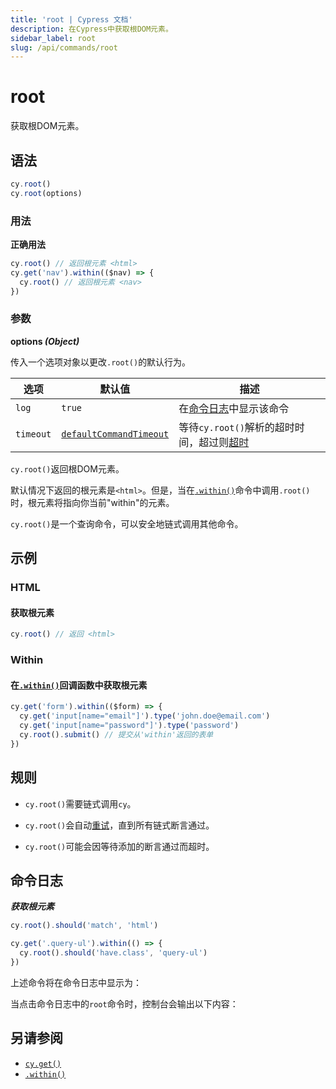 ```yaml
---
title: 'root | Cypress 文档'
description: 在Cypress中获取根DOM元素。
sidebar_label: root
slug: /api/commands/root
---
```


<ProductHeading product="app" />

# root

获取根DOM元素。

## 语法

```javascript
cy.root()
cy.root(options)
```

### 用法

<Icon name="check-circle" color="green" /> **正确用法**

```javascript
cy.root() // 返回根元素 <html>
cy.get('nav').within(($nav) => {
  cy.root() // 返回根元素 <nav>
})
```

### 参数

<Icon name="angle-right" /> **options _(Object)_**

传入一个选项对象以更改`.root()`的默认行为。

| 选项      | 默认值                                                           | 描述                                                                         |
| --------- | ----------------------------------------------------------------- | --------------------------------------------------------------------------- |
| `log`     | `true`                                                            | 在[命令日志](/app/core-concepts/open-mode#Command-Log)中显示该命令           |
| `timeout` | [`defaultCommandTimeout`](/app/references/configuration#Timeouts) | 等待`cy.root()`解析的超时时间，超过则[超时](#Timeouts)                      |

<HeaderYields />

`cy.root()`返回根DOM元素。

默认情况下返回的根元素是`<html>`。但是，当在[`.within()`](/api/commands/within)命令中调用`.root()`时，根元素将指向你当前"within"的元素。

`cy.root()`是一个查询命令，可以安全地链式调用其他命令。

## 示例

### HTML

#### 获取根元素

```javascript
cy.root() // 返回 <html>
```

### Within

#### 在[`.within()`](/api/commands/within)回调函数中获取根元素

```javascript
cy.get('form').within(($form) => {
  cy.get('input[name="email"]').type('john.doe@email.com')
  cy.get('input[name="password"]').type('password')
  cy.root().submit() // 提交从'within'返回的表单
})
```

## 规则

<HeaderRequirements />

- `cy.root()`需要链式调用`cy`。

<HeaderAssertions />

- `cy.root()`会自动[重试](/app/core-concepts/retry-ability)，直到所有链式断言通过。

<HeaderTimeouts />

- `cy.root()`可能会因等待添加的断言通过而超时。

## 命令日志

**_获取根元素_**

```javascript
cy.root().should('match', 'html')

cy.get('.query-ul').within(() => {
  cy.root().should('have.class', 'query-ul')
})
```

上述命令将在命令日志中显示为：

<DocsImage
  src="/img/api/root/find-root-element-and-assert.png"
  alt="命令日志 root"
/>

当点击命令日志中的`root`命令时，控制台会输出以下内容：

<DocsImage
  src="/img/api/root/console-log-root-which-is-usually-the-main-document.png"
  alt="控制台日志 root"
/>

## 另请参阅

- [`cy.get()`](/api/commands/get)
- [`.within()`](/api/commands/within)